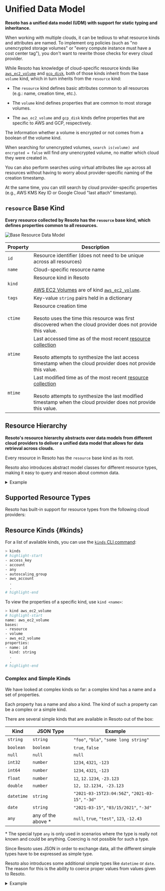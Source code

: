 # Unified Data Model

**Resoto has a unified data model (UDM) with support for static typing and inheritance.**

When working with multiple clouds, it can be tedious to what resource kinds and attributes are named. To implement org policies (such as "no unencrypted storage volumes" or "every compute instance must have a cost center tag"), you don't want to rewrite those checks for every cloud provider.

While Resoto has knowledge of cloud-specific resource kinds like [`aws_ec2_volume`](./aws.mdx#aws_ec2_volume) and [`gcp_disk`](./gcp.mdx#gcp_disk), both of those kinds inherit from the base `volume` kind, which in turn inherits from the `resource` kind:

- The `resource` kind defines basic attributes common to all resources (e.g.: name, creation time, etc.).

- The `volume` kind defines properties that are common to most storage volumes.

- The `aws_ec2_volume` and `gcp_disk` kinds define properties that are specific to AWS and GCP, respectively.

The information whether a volume is encrypted or not comes from a boolean of the volume kind.

When searching for unencrypted volumes, `search is(volume) and encrypted = false` will find _any_ unencrypted volume, no matter which cloud they were created in.

You can also perform searches using virtual attributes like `age` across all resources without having to worry about provider-specific naming of the creation timestamp.

At the same time, you can still search by cloud provider-specific properties (e.g., AWS KMS Key ID or Google Cloud "last attach" timestamp).

## `resource` Base Kind

**Every resource collected by Resoto has the `resource` base kind, which defines properties common to all resources.**

![Base Resource Data Model](./img/resource.svg)

| Property | Description |
| --- | --- |
| `id` | Resource identifier (does not need to be unique across all resources) |
| `name` | Cloud-specific resource name |
| `kind` | Resource kind in Resoto<br /><br /><Admonition type="tip" title="Example">[AWS EC2 Volumes](https://docs.aws.amazon.com/AWSCloudFormation/latest/UserGuide/aws-properties-ec2-ebs-volume.html) are of kind [`aws_ec2_volume`](./aws.mdx#aws_ec2_volume).</Admonition> |
| `tags` | Key-value `string` pairs held in a dictionary |
| `ctime` | Resource creation time<br /><br /><Admonition type="note">Resoto uses the time this resource was first discovered when the cloud provider does not provide this value.</Admonition> |
| `atime` | Last accessed time as of the most recent [resource collection](../../concepts/cloud-data-sync/index.mdx)<br /><br /><Admonition type="note">Resoto attempts to synthesize the last access timestamp when the cloud provider does not provide this value.</Admonition> |
| `mtime` | Last modified time as of the most recent [resource collection](../../concepts/cloud-data-sync/index.mdx)<br /><br /><Admonition type="note">Resoto attempts to synthesize the last modified timestamp when the cloud provider does not provide this value.</Admonition> |

## Resource Hierarchy

**Resoto's resource hierarchy abstracts over data models from different cloud providers to deliver a unified data model that allows for data retrieval across clouds.**

Every resource in Resoto has the `resource` base kind as its root.

Resoto also introduces abstract model classes for different resource types, making it easy to query and reason about common data.

<details>

<summary>Example</summary>

<div>

<ZoomPanPinch>

![Example Resource Model](./img/resource_example.svg)

</ZoomPanPinch>

- **`aws_ec2_volume` inherits from the base `volume` kind, which itself inherits all properties from `resource`.**

  As such, `aws_ec2_volume` has all properties of `volume` and `resource`, in addition to its own properties:

  ![aws_ec2_volume Example Data](./img/ec2_volume_example.svg)

- **`gcp_disk` is also a volume.**

  A [Google Cloud Disk resource](https://cloud.google.com/compute/docs/reference/rest/v1/disks) is conceptually similar to an AWS EC2 Volume and the two resource types have many properties in common.

</div>

</details>

## Supported Resource Types

Resoto has built-in support for resource types from the following cloud providers:

<DocCardList />

## Resource Kinds {#kinds}

For a list of available kinds, you can use the [`kinds` CLI command](../cli/search-commands/kinds.mdx):

```bash
> kinds
# highlight-start
​- access_key
​- account
​- any
​- autoscaling_group
​- aws_account
​  .
​  .
# highlight-end
```

To view the properties of a specific kind, use `kind <name>`:

```bash
> kind aws_ec2_volume
# highlight-start
​name: aws_ec2_volume
​bases:
​- resource
​- volume
​- aws_ec2_volume
​properties:
​- name: id
​  kind: string
​  .
​  .
# highlight-end
```

### Complex and Simple Kinds

We have looked at complex kinds so far: a complex kind has a name and a set of properties.

Each property has a name and also a kind. The kind of such a property can be a complex or a simple kind.

There are several simple kinds that are available in Resoto out of the box:

| Kind       | JSON Type           | Example                                           |
| ---------- | ------------------- | ------------------------------------------------- |
| `string`   | `string`            | `"foo"`, `"bla"`, `"some long string"`            |
| `boolean`  | `boolean`           | `true`, `false`                                   |
| `null`     | `null`              | `null`                                            |
| `int32`    | `number`            | `1234`, `4321`, `-123`                            |
| `int64`    | `number`            | `1234`, `4321`, `-123`                            |
| `float`    | `number`            | `12`, `12.1234`, `-23.123`                        |
| `double`   | `number`            | `12, 12.1234, -23.123`                            |
| `datetime` | `string`            | `"2021-03-15T23:04:56Z"`, `"2021-03-15"`, `"-3d"` |
| `date`     | `string`            | `"2021-03-15"`, `"03/15/2021"`, `"-3d"`           |
| `any`      | any of the above \* | `null`, `true`, `"test"`, `123`, `-12.43`         |

\* The special type `any` is only used in scenarios where the type is really not known and could be anything. Coercing is not possible for such a type.

Since Resoto uses JSON in order to exchange data, all the different simple types have to be expressed as simple type.

Resoto also introduces some additional simple types like `datetime` or `date`. The reason for this is the ability to coerce proper values from values given to Resoto.

<details>

<summary>Example</summary>

<div>

**Assume a user wants to query a resource by creation time.**

According to the model, we would need to filter for the `ctime` property. Since Resoto knows the type `ctime` (which is of kind `datetime`), it can interpret the value given by the user.

```bash
> search ctime < "2018-09-28"
```

`ctime` is of type `datetime`. `datetime` values in Resoto are always stored as ISO-formatted datetime strings, so `"2018-09-28"` is coerced into a valid `datetime`. Depending on the server time, the value would be evaluated to something like:

```bash
> search ctime < "2021-09-28T22:00:00Z"
```

**This also allows the usage of relative times.** If we want to query resources that have been created in the last 3 days, we could express this with a relative datetime string:

```bash
> search ctime > "-3d"
```

This translates `"-3d"` using the current server time into a valid datetime string.

</div>

</details>

